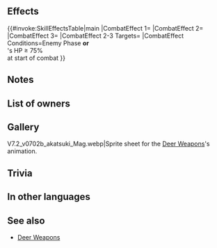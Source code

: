 {{Weapon Infobox
|tagid=SID_グルンディア
|intID=3489
|userVersion1=Closed
|userVersion2=Open
|exclusive=0
|weaponType=Green Tome
|cost=200
|might=8
|range=2
|effect=If foe initiates combat or if foe's HP ≥ 75% at start of combat, grants Atk+5 to unit, inflicts Atk-5 on foe, and inflicts Special cooldown charge -1 on foe per attack during combat. (Only highest value applied. Does not stack.)
|statModifiers=0,8,0,0,0
|required=Elwind
|next=Gronndeer+
|promotionRarity=5
|promotionTier=1
|properties=random_owner
}}
==Effects==
{{#invoke:SkillEffectsTable|main
|CombatEffect 1={{SkillEffectText|Temporary buffs|Atk|5}}
|CombatEffect 2={{SkillEffectText|Temporary debuffs|Atk|5}}
|CombatEffect 3={{SkillEffectText|Guard}}
|CombatEffect 2-3 Targets={{SkillTargetText|Foe}}
|CombatEffect Conditions=Enemy Phase '''or'''<br>{{SkillTargetText|Foe}}'s HP ≥ 75%<br>at start of combat
}}
==Notes==
{{IfFoeInitiates}}
{{Temporary buffs}}
{{Temporary debuffs}}
{{CooldownChargeMinus}}
==List of owners==
{{Skill Hero List}}
==Gallery==
<gallery>
V7.2_v0702b_akatsuki_Mag.webp|Sprite sheet for the [[Skill families/Weapons#Deer|Deer Weapons]]'s animation.
</gallery>
==Trivia==
{{TomeColorTrivia|gronn}}
==In other languages==
{{OtherLanguages
|japanese=グルンディア
|german=Gronnhirsch
|spanishEU=Ciervo glauco
|spanishLA=Ciervo jade
|french=Cerf émeraude
|italian=Viridecervo
|chineseTW=翠綠之鹿
|portuguese=Cervo jade
}}
==See also==
{{See also skills|cond=(Description LIKE '%if foe initiates combat%f foe_s HP%at start of combat%grants Atk+%to unit%inflicts Atk-%on foe during combat%' OR Description LIKE '%if foe initiates combat%f foe_s HP%at start of combat%inflicts Special cooldown charge -1 on foe per attack%') AND Exclusive='1' AND NAME NOT LIKE '%deer+'}}
* [[Skill families/Weapons#Deer|Deer Weapons]]
{{Weapons Navbox}}